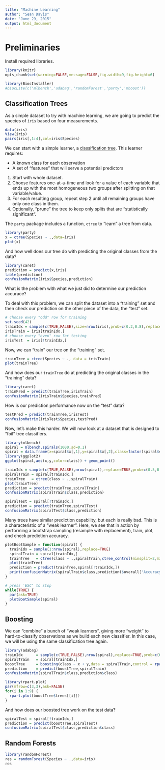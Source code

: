 ```yaml
---
title: "Machine Learning"
author: "Sean Davis"
date: "June 29, 2015"
output: html_document
---
```


# Preliminaries

Install required libraries.

```r
library(knitr)
opts_chunk$set(warning=FALSE,message=FALSE,fig.width=9,fig.height=6)
```

```r
library(BiocInstaller)
#biocLite(c('mlbench','adabag','randomForest','party','mboost'))
```




## Classification Trees

As a simple dataset to try with machine learning, we are going to predict the species of 
`iris` based on four measurements.

```r
data(iris)
View(iris)
pairs(iris[,1:4],col=iris$Species)
```

We can start with a simple learner, a [classification tree](https://en.wikipedia.org/wiki/Decision_tree_learning). This learner requires:

- A known class for each observation
- A set of "features" that will serve a potential predictors

1. Start with whole dataset.
2. Choose features one-at-a-time and look for a value of each variable that ends up with the most homogeneous two groups after splitting on that variable/value.
3. For each resulting group, repeat step 2 until all remaining groups have only one class in them.
4. Optionally, "prune" the tree to keep only splits that are "statistically significant".

The `party` package includes a function, `ctree` to "learn" a tree from data.

```r
library(party)
x = ctree(Species ~ .,data=iris)
plot(x)
```

And how well does our tree do with predicting the original classes from the data?

```r
library(caret)
prediction = predict(x,iris)
table(prediction)
confusionMatrix(iris$Species,prediction)
```

What is the problem with what we just did to determine our prediction accurace?  

To deal with this problem, we can split the dataset into a "training" set and then check
our prediction on the other piece of the data, the "test" set.

```r
# choose every "odd" row for training
set.seed(42)
trainIdx = sample(c(TRUE,FALSE),size=nrow(iris),prob=c(0.2,0.8),replace=TRUE)
irisTrain = iris[trainIdx,]
# choose every "even" row for testing
irisTest  = iris[!trainIdx,]
```

Now, we can "train" our tree on the "training" set.

```r
trainTree = ctree(Species ~ ., data = irisTrain)
plot(trainTree)
```

And how does our `trainTree` do at predicting the original classes in the "training" data?

```r
library(caret)
trainPred = predict(trainTree,irisTrain)
confusionMatrix(irisTrain$Species,trainPred)
```

How is our prediction performance now on the "test" data?

```r
testPred = predict(trainTree,irisTest)
confusionMatrix(irisTest$Species,testPred)
```

Now, let's make this harder. We will now look at a dataset that is designed to "foil" 
tree classifiers.

```r
library(mlbench)
spiral = mlbench.spirals(1000,sd=0.1)
spiral = data.frame(x=spiral$x[,1],y=spiral$x[,2],class=factor(spiral$classes))
library(ggplot2)
ggplot(spiral,aes(x,y,color=class)) + geom_point()
```



```r
trainIdx = sample(c(TRUE,FALSE),nrow(spiral),replace=TRUE,prob=c(0.5,0.5))
spiralTrain = spiral[trainIdx,]
trainTree   = ctree(class ~ .,spiralTrain)
plot(trainTree)
prediction = predict(trainTree,spiralTrain)
confusionMatrix(spiralTrain$class,prediction)
```

```r
spiralTest = spiral[!trainIdx,]
prediction = predict(trainTree,spiralTest)
confusionMatrix(spiralTest$class,prediction)
```

Many trees have similar prediction capability, but each is really bad.  This is a 
characteristic of a "weak learner".  Here, we see that in action by performing a bootstrap
sampling (resample with replacement), train, plot, and check prediction accuracy.

```r
plotBootSample = function(spiral) {
  trainIdx = sample(1:nrow(spiral),replace=TRUE)
  spiralTrain = spiral[trainIdx,]
  trainTree   = ctree(class ~ .,spiralTrain,ctree_control(minsplit=2,maxsplit=2))
  plot(trainTree)
  prediction = predict(trainTree,spiral[!trainIdx,])
  print(confusionMatrix(spiralTrain$class,prediction)$overall['Accuracy'])
}
```

```r
# press 'ESC' to stop
while(TRUE) {
  par(ask=TRUE)
  plotBootSample(spiral)
}
```

## Boosting

We can "combine" a bunch of "weak learners", giving more "weight" to hard-to-classify observations as we build each new classifier.  In this case, we will be using the same classification tree again.

```r
library(adabag)
trainIdx      = sample(c(TRUE,FALSE),nrow(spiral),replace=TRUE,prob=c(0.5,0.5))
spiralTrain   = spiral[trainIdx,]
boostTree     = boosting(class ~ x + y,data = spiralTrain,control = rpart.control(maxdepth=2))
prediction    = predict(boostTree,spiralTrain)
confusionMatrix(spiralTrain$class,prediction$class)
```

```r
library(rpart.plot)
par(mfrow=c(3,3),ask=FALSE)
for(i in 1:9) {
  rpart.plot(boostTree$trees[[i]])
}
```

And how does our boosted tree work on the test data?

```r
spiralTest = spiral[!trainIdx,]
prediction = predict(boostTree,spiralTest)
confusionMatrix(spiralTest$class,prediction$class)
```

## Random Forests

```r
library(randomForest)
res = randomForest(Species ~ .,data=iris)
res
```

